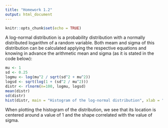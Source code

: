 ```yaml
---
title: "Homework 1.2"
output: html_document
---
```


```r
knitr::opts_chunk$set(echo = TRUE)
```


A log-normal distribution is a probability distribution with a normally distributed logarithm of a random variable. Both meam and sigma of this distribution can be calculated applying the respective equations and knowing in advance the arithmetic mean and sigma (as it is stated in the code below):

```r
mu <- 1
sd <- 0.25
logmu <- log(mu^2 / sqrt(sd^2 + mu^2))
logsd <- sqrt(log(1 + (sd^2 / mu^2)))
distr <- rlnorm(n=100, logmu, logsd)
mean(distr)
sd(distr)
hist(distr, main = "Histogram of the log-normal distribution", xlab = "distribution")
```

When plotting the histogram of the distribution, we see that its location is centered around a value of 1 and the shape correlated with the value of sigma.




